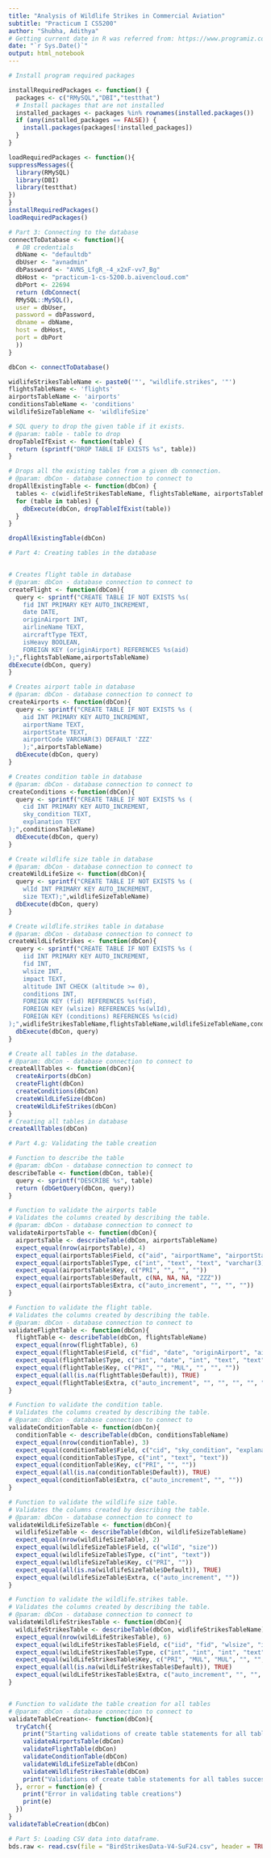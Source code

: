 ```yaml
---
title: "Analysis of Wildlife Strikes in Commercial Aviation"
subtitle: "Practicum I CS5200"
author: "Shubha, Adithya"
# Getting current date in R was referred from: https://www.programiz.com/r/date
date: "`r Sys.Date()`"
output: html_notebook
---
```


```r
# Install program required packages

installRequiredPackages <- function() {
  packages <- c("RMySQL","DBI","testthat")
  # Install packages that are not installed
  installed_packages <- packages %in% rownames(installed.packages())
  if (any(installed_packages == FALSE)) {
    install.packages(packages[!installed_packages])
  }
} 

loadRequiredPackages <- function(){
suppressMessages({
  library(RMySQL)
  library(DBI)
  library(testthat)
})
}
installRequiredPackages() 
loadRequiredPackages()
```


```r
# Part 3: Connecting to the database
connectToDatabase <- function(){
  # DB credentials
  dbName <- "defaultdb"
  dbUser <- "avnadmin"
  dbPassword <- "AVNS_LfgR_-4_x2xF-vv7_Bg"
  dbHost <- "practicum-1-cs-5200.b.aivencloud.com"
  dbPort <- 22694
  return (dbConnect(
  RMySQL::MySQL(),
  user = dbUser,
  password = dbPassword,
  dbname = dbName,  
  host = dbHost,
  port = dbPort
  ))      
}

dbCon <- connectToDatabase()

widlifeStrikesTableName <- paste0('"', "wildlife.strikes", '"')
flightsTableName <- 'flights'
airportsTableName <- 'airports'
conditionsTableName <- 'conditions'
wildlifeSizeTableName <- 'wildlifeSize'
```

```r
# SQL query to drop the given table if it exists.
# @param: table - table to drop
dropTableIfExist <- function(table) {
  return (sprintf("DROP TABLE IF EXISTS %s", table))
}

# Drops all the existing tables from a given db connection.
# @param: dbCon - database connection to connect to
dropAllExistingTable <- function(dbCon) {
  tables <- c(widlifeStrikesTableName, flightsTableName, airportsTableName, conditionsTableName, wildlifeSizeTableName)
  for (table in tables) {
    dbExecute(dbCon, dropTableIfExist(table))
  }
}

dropAllExistingTable(dbCon)
```

``` r
# Part 4: Creating tables in the database


# Creates flight table in database
# @param: dbCon - database connection to connect to
createFlight <- function(dbCon){
  query <- sprintf("CREATE TABLE IF NOT EXISTS %s(
    fid INT PRIMARY KEY AUTO_INCREMENT,
    date DATE,
    originAirport INT,
    airlineName TEXT,
    aircraftType TEXT,
    isHeavy BOOLEAN,
    FOREIGN KEY (originAirport) REFERENCES %s(aid)
);",flightsTableName,airportsTableName)
dbExecute(dbCon, query)
}

# Creates airport table in database
# @param: dbCon - database connection to connect to
createAirports <- function(dbCon){
  query <- sprintf("CREATE TABLE IF NOT EXISTS %s (
    aid INT PRIMARY KEY AUTO_INCREMENT,
    airportName TEXT,
    airportState TEXT,
    airportCode VARCHAR(3) DEFAULT 'ZZZ'
    );",airportsTableName)
  dbExecute(dbCon, query)
}

# Creates condition table in database
# @param: dbCon - database connection to connect to
createConditions <-function(dbCon){
  query <- sprintf("CREATE TABLE IF NOT EXISTS %s (
    cid INT PRIMARY KEY AUTO_INCREMENT,            
    sky_condition TEXT,       
    explanation TEXT                
);",conditionsTableName)
  dbExecute(dbCon, query)
}

# Create wildlife size table in database
# @param: dbCon - database connection to connect to
createWildLifeSize <- function(dbCon){
  query <- sprintf("CREATE TABLE IF NOT EXISTS %s (
    wlId INT PRIMARY KEY AUTO_INCREMENT,          
    size TEXT);",wildlifeSizeTableName)
  dbExecute(dbCon, query)
}

# Create wildlife.strikes table in database
# @param: dbCon - database connection to connect to
createWildLifeStrikes <- function(dbCon){
  query <- sprintf("CREATE TABLE IF NOT EXISTS %s (
    iid INT PRIMARY KEY AUTO_INCREMENT,
    fid INT,
    wlsize INT,
    impact TEXT,
    altitude INT CHECK (altitude >= 0),
    conditions INT,
    FOREIGN KEY (fid) REFERENCES %s(fid),
    FOREIGN KEY (wlsize) REFERENCES %s(wlId),
    FOREIGN KEY (conditions) REFERENCES %s(cid)
);",widlifeStrikesTableName,flightsTableName,wildlifeSizeTableName,conditionsTableName)
  dbExecute(dbCon, query)
}

# Create all tables in the database.
# @param: dbCon - database connection to connect to
createAllTables <- function(dbCon){
  createAirports(dbCon)
  createFlight(dbCon)
  createConditions(dbCon)
  createWildLifeSize(dbCon)
  createWildLifeStrikes(dbCon)
}
# Creating all tables in database
createAllTables(dbCon)
```

```r
# Part 4.g: Validating the table creation

# Function to describe the table
# @param: dbCon - database connection to connect to
describeTable <- function(dbCon, table){
  query <- sprintf("DESCRIBE %s", table)
  return (dbGetQuery(dbCon, query))
}

# Function to validate the airports table
# Validates the columns created by describing the table.
# @param: dbCon - database connection to connect to
validateAirportsTable <- function(dbCon){
  airportsTable <- describeTable(dbCon, airportsTableName)
  expect_equal(nrow(airportsTable), 4)
  expect_equal(airportsTable$Field, c("aid", "airportName", "airportState", "airportCode"))
  expect_equal(airportsTable$Type, c("int", "text", "text", "varchar(3)"))
  expect_equal(airportsTable$Key, c("PRI", "", "", ""))
  expect_equal(airportsTable$Default, c(NA, NA, NA, "ZZZ"))
  expect_equal(airportsTable$Extra, c("auto_increment", "", "", ""))
}

# Function to validate the flight table.
# Validates the columns created by describing the table.
# @param: dbCon - database connection to connect to
validateFlightTable <- function(dbCon){
  flightTable <- describeTable(dbCon, flightsTableName)
  expect_equal(nrow(flightTable), 6)
  expect_equal(flightTable$Field, c("fid", "date", "originAirport", "airlineName", "aircraftType", "isHeavy"))
  expect_equal(flightTable$Type, c("int", "date", "int", "text", "text", "tinyint(1)"))
  expect_equal(flightTable$Key, c("PRI", "", "MUL", "", "", ""))
  expect_equal(all(is.na(flightTable$Default)), TRUE)
  expect_equal(flightTable$Extra, c("auto_increment", "", "", "", "", ""))
}

# Function to validate the condition table.
# Validates the columns created by describing the table.
# @param: dbCon - database connection to connect to
validateConditionTable <- function(dbCon){
  conditionTable <- describeTable(dbCon, conditionsTableName)
  expect_equal(nrow(conditionTable), 3)
  expect_equal(conditionTable$Field, c("cid", "sky_condition", "explanation"))
  expect_equal(conditionTable$Type, c("int", "text", "text"))
  expect_equal(conditionTable$Key, c("PRI", "", ""))
  expect_equal(all(is.na(conditionTable$Default)), TRUE)
  expect_equal(conditionTable$Extra, c("auto_increment", "", ""))
}

# Function to validate the wildlife size table.
# Validates the columns created by describing the table.
# @param: dbCon - database connection to connect to
validateWildLifeSizeTable <- function(dbCon){
  wildlifeSizeTable <- describeTable(dbCon, wildlifeSizeTableName)
  expect_equal(nrow(wildlifeSizeTable), 2)
  expect_equal(wildlifeSizeTable$Field, c("wlId", "size"))
  expect_equal(wildlifeSizeTable$Type, c("int", "text"))
  expect_equal(wildlifeSizeTable$Key, c("PRI", ""))
  expect_equal(all(is.na(wildlifeSizeTable$Default)), TRUE)
  expect_equal(wildlifeSizeTable$Extra, c("auto_increment", ""))
}

# Function to validate the wildlife.strikes table.
# Validates the columns created by describing the table.
# @param: dbCon - database connection to connect to
validateWildlifeStrikesTable <- function(dbCon){
  wildLifeStrikesTable <- describeTable(dbCon, widlifeStrikesTableName)
  expect_equal(nrow(wildLifeStrikesTable), 6)
  expect_equal(wildLifeStrikesTable$Field, c("iid", "fid", "wlsize", "impact", "altitude", "conditions"))
  expect_equal(wildLifeStrikesTable$Type, c("int", "int", "int", "text", "int", "int"))
  expect_equal(wildLifeStrikesTable$Key, c("PRI", "MUL", "MUL", "", "", "MUL"))
  expect_equal(all(is.na(wildLifeStrikesTable$Default)), TRUE)
  expect_equal(wildLifeStrikesTable$Extra, c("auto_increment", "", "", "", "", ""))
}


# Function to validate the table creation for all tables
# @param: dbCon - database connection to connect to
validateTableCreation<- function(dbCon){
  tryCatch({
    print("Starting validations of create table statements for all tables")
    validateAirportsTable(dbCon)
    validateFlightTable(dbCon)
    validateConditionTable(dbCon)
    validateWildLifeSizeTable(dbCon)
    validateWildlifeStrikesTable(dbCon)
    print("Validations of create table statements for all tables successfull")
  }, error = function(e) {
    print("Error in validating table creations")
    print(e)
  })
}
validateTableCreation(dbCon)
```

```r
# Part 5: Loading CSV data into dataframe.
bds.raw <- read.csv(file = "BirdStrikesData-V4-SuF24.csv", header = TRUE, stringsAsFactors = FALSE)
```